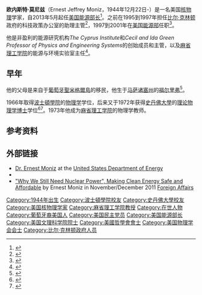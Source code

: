 {{Infobox officeholder
|name = Ernest Moniz
|image = Moniz official portrait standing.jpg
|office = 第13任[[美国能源部长|美国能源部长]]
|president = [[巴拉克·奧巴馬|巴拉克·奧巴馬]]
|deputy = {{le|丹尼爾·伯納曼|Daniel Poneman}}<br>{{le|伊麗莎白·舍伍德-蘭德爾|Elizabeth Sherwood-Randall}}
|predecessor = {{le|丹尼爾·伯納曼|Daniel Poneman}}{{small|（代理）}}
|successor = {{le|格雷斯·巴克萊克|Grace Bochenek}}{{small|（代理）}}
|term_start = 2013年5月21日
|term_end = 2017年1月20日
|birthname = Ernest Jeffrey Moniz
|birth_date = {{birth date and age|1944|12|22}}
|birth_place = [[马萨诸塞州|马萨诸塞州]][[福尔里弗_(马萨诸塞州)|福尔里弗]]
|death_date = 
|death_place = 
|party = [[美国民主党|民主党]]
|spouse = Naomi Moniz
|alma_mater = [[波士頓學院|波士頓學院]]<br>[[史丹佛大學|史丹佛大學]]
}}
'''欧内斯特·莫尼兹'''（Ernest Jeffrey Moniz，1944年12月22日-）是一名美国[[核物理|核物理]]学家，自2013年5月起任[[美国能源部长|美国能源部长]]<ref name="weiner">{{cite news|last=Weiner|first=Rachel|title=Ernest Moniz confirmed as Energy secretary|url=http://www.washingtonpost.com/blogs/post-politics/wp/2013/05/16/ernest-moniz-confirmed-as-energy-secretary/|accessdate=16 May 2013|newspaper=Washington Post|date=16 May 2013|archive-date=2013-06-01|archive-url=https://web.archive.org/web/20130601153841/http://www.washingtonpost.com/blogs/post-politics/wp/2013/05/16/ernest-moniz-confirmed-as-energy-secretary/|dead-url=no}}</ref>。之前在1995到1997年担任[[比尔·克林顿|比尔·克林顿]]政府的科技政策办公室的助理主管<ref>{{cite web | url =http://www.csmonitor.com/Environment/Energy-Voices/2013/0211/Will-Ernest-Moniz-be-the-next-Energy-secretary | title =Will Ernest Moniz be the next Energy secretary? | publisher =''[[Christian_Science_Monitor|Christian Science Monitor]]'' | author =David J. Unger | date =February 11, 2013 | accessdate =February 24, 2013 | archive-date =2013-07-13 | archive-url =https://web.archive.org/web/20130713000543/http://www.csmonitor.com/Environment/Energy-Voices/2013/0211/Will-Ernest-Moniz-be-the-next-Energy-secretary | dead-url =no }}</ref>，1997到2001年在[[美国能源部|美国能源部]]任职<ref>{{cite web | url =http://www.nationaljournal.com/energy/who-is-ernest-moniz-obama-s-likely-pick-for-energy-secretary-20130221 | title =Who Is Ernest Moniz, Obama's Likely Pick for Energy Secretary? | publisher =nationaljournal.com | author =Niraj Chokshi | date =February 21, 2013 | accessdate =February 24, 2013 | archive-date =2013-02-24 | archive-url =https://web.archive.org/web/20130224071809/http://www.nationaljournal.com/energy/who-is-ernest-moniz-obama-s-likely-pick-for-energy-secretary-20130221 | dead-url =no }}</ref>。

他是非盈利的能源研究机构''The Cyprus Institute''和''Cecil and Ida Green Professor of Physics and Engineering Systems''的创始成员和主管，以及[[麻省理工学院|麻省理工学院]]的能源与环境实验室主任<ref>{{cite web | url =http://esd.mit.edu/Faculty_Pages/moniz/moniz.htm | title =Faculty & Teaching Staff | publisher =[[MIT_Engineering_Systems_Division|MIT Engineering Systems Division]] | author =''[[Massachusetts_Institute_of_Technology|Massachusetts Institute of Technology]]'' | date = | accessdate =February 24, 2013 | archive-date =2012-02-02 | archive-url =https://web.archive.org/web/20120202050820/http://esd.mit.edu/Faculty_Pages/moniz/moniz.htm | dead-url =no }}</ref>。 

==早年==
他的父母是来自于[[葡萄牙|葡萄牙]][[聖米格爾島|聖米格爾島]]的移民，他生于[[马萨诸塞州|马萨诸塞州]]的[[福尔里弗_(马萨诸塞州)|福尔里弗]]<ref>{{cite web | url =http://ojornal.com/portuguese-brazilian-news/2013/03/obama-to-name-portuguese-american-scientist-to-head-energy-department/#axzz2Mf74deOw | title =Obama to name Fall River Native to head Energy Department | publisher =ojornal.com | author = | year =2013 | accessdate =March 5, 2013 | archive-date =2013-07-29 | archive-url =https://web.archive.org/web/20130729004942/http://ojornal.com/portuguese-brazilian-news/2013/03/obama-to-name-portuguese-american-scientist-to-head-energy-department/#axzz2Mf74deOw | dead-url =no }}</ref>。

1966年取得[[波士頓學院|波士頓學院]]的[[物理学|物理学]]学位，后来又于1972年获得[[史丹佛大學|史丹佛大學]]的[[理论物理学|理论物理学]][[博士|博士]]学位<ref>{{cite web | url =http://www.bc.edu/content/bc/alumni/news/BCM/previous_bcm/moniz.html | title =Advancement News Spring 2009 | publisher =bc.edu | author =''[[Boston_College|Boston College]]'' | year =2009 | accessdate =February 24, 2013 | deadurl =yes | archiveurl =https://web.archive.org/web/20130402085439/http://www.bc.edu/content/bc/alumni/news/BCM/previous_bcm/moniz.html | archivedate =2013年4月2日 }}</ref><ref>{{cite web | url =http://gcep.stanford.edu/events/symposium/symposium2005/keynote.html | title =Events GCEP Research Symposium 2005 Keynote Speakers Prof. Freeman Dyson Prof. Ernest Moniz Prof. David Victor | publisher =stanford.edu | year =2005 | accessdate =February 24, 2013 | archive-date =2013-10-14 | archive-url =https://web.archive.org/web/20131014163411/http://gcep.stanford.edu/events/symposium/symposium2005/keynote.html | dead-url =no }}</ref>。1973年他成为[[麻省理工学院|麻省理工学院]]的物理学教师。

==参考资料==
{{Reflist}}

==外部链接==
{{commons category|Ernest Moniz}}
*[http://energy.gov/contributors/dr-ernest-moniz Dr. Ernest Moniz] {{Wayback|url=http://energy.gov/contributors/dr-ernest-moniz |date=20130812034012 }} at the [[United_States_Department_of_Energy|United States Department of Energy]]
*{{C-SPAN|ernestmoniz}}
*[http://www.foreignaffairs.com/articles/136544/ernest-moniz/why-we-still-need-nuclear-power "Why We Still Need Nuclear Power", Making Clean Energy Safe and Affordable] {{Wayback|url=http://www.foreignaffairs.com/articles/136544/ernest-moniz/why-we-still-need-nuclear-power |date=20130806161321 }} by Ernest Moniz in November/December 2011 [[Foreign_Affairs|Foreign Affairs]]

{{Obama cabinet}}
{{DEFAULTSORT:Moniz, Ernest}}
[[Category:1944年出生|Category:1944年出生]]
[[Category:波士頓學院校友|Category:波士頓學院校友]]
[[Category:史丹佛大學校友|Category:史丹佛大學校友]]
[[Category:美国核物理学家|Category:美国核物理学家]]
[[Category:麻省理工学院教授|Category:麻省理工学院教授]]
[[Category:在世人物|Category:在世人物]]
[[Category:葡萄牙裔美国人|Category:葡萄牙裔美国人]]
[[Category:美国民主党员|Category:美国民主党员]]
[[Category:美国能源部长|Category:美国能源部长]]
[[Category:美国文理科学院院士|Category:美国文理科学院院士]]
[[Category:美國哲學會會士|Category:美國哲學會會士]]
[[Category:美国物理学会会士|Category:美国物理学会会士]]
[[Category:比尔·克林顿政府人员|Category:比尔·克林顿政府人员]]